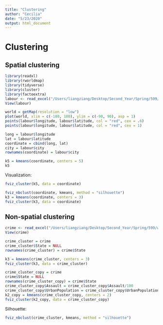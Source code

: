 ```yaml
---
title: "Clustering"
author: "Cecilia"
date: "5/23/2020"
output: html_document
---
```



# Clustering

## Spatial clustering

```r
library(readxl)
library(rworldmap)
library(tidyverse)
library(cluster)
library(factoextra)
labour <- read_excel("/Users/liangziang/Desktop/Second_Year/Spring/599/week8/labour.xlsx") 
View(labour) 
```

```r
world = getMap(resolution = "low")
plot(world, xlim = c(-180, 180), ylim = c(-90, 90), asp = 1)
points(labour$longitude, labour$latitude, col = "red", cex = .6)
points(labour$longitude, labour$latitude, col = "red", cex = 1)

```

```r
long = labour$longitude
lat = labour$latitude
coordinate = cbind(long, lat)
city = labour$city
rownames(coordinate) = labour$city
```


```r
k5 = kmeans(coordinate, centers = 5)
k5
```



Visualization:

```r
fviz_cluster(k5, data = coordinate)
```


```r
fviz_nbclust(coordinate, kmeans, method = "silhouette")
k3 = kmeans(coordinate, centers = 3)
fviz_cluster(k3, data = coordinate)
```

## Non-spatial clustering

```r
crime <- read_excel("/Users/liangziang/Desktop/Second_Year/Spring/599/week8/crime.xlsx")
View(crime) 
```

```r
crime_cluster = crime
crime_cluster$State = NULL
rownames(crime_cluster) = crime$State
```


```r
k3 = kmeans(crime_cluster, centers = 3)
fviz_cluster(k3, data = crime_cluster)
```


```r
crime_cluster_copy = crime
crime$State = NULL
rownames(crime_cluster_copy) = crime$State
crime_cluster_copy$Assault = crime_cluster_copy$Assault/100
crime_cluster_copy$UrbanPopulation = crime_cluster_copy$UrbanPopulation/100
k2_copy = kmeans(crime_cluster_copy, centers = 2)
fviz_cluster(k2_copy, data = crime_cluster_copy)
```


Silhouette:

```r
fviz_nbclust(crime_cluster, kmeans, method = "silhouette")
```

